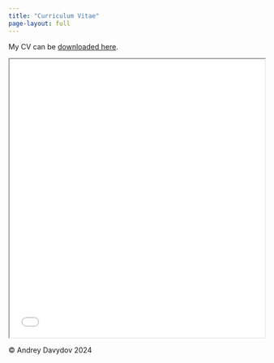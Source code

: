 ---
title: "Curriculum Vitae"
page-layout: full
---

My CV can be [downloaded here](AndreyDavydov_CV_upd.pdf){target="_blank"}.

<body>
    <iframe src="AndreyDavydov_CV_upd.pdf" width="100%" height="550px"></iframe>
</body>
<footer>
<p>© Andrey Davydov 2024</p>
</footer>